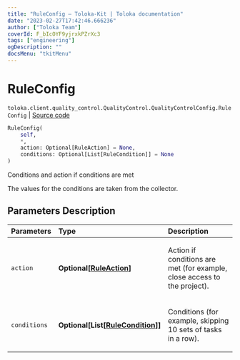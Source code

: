 ```yaml
---
title: "RuleConfig — Toloka-Kit | Toloka documentation"
date: "2023-02-27T17:42:46.666236"
author: ["Toloka Team"]
coverId: F_bIcOYF9yjrxkPZrXc3
tags: ["engineering"]
ogDescription: ""
docsMenu: "tkitMenu"
---
```


# RuleConfig
`toloka.client.quality_control.QualityControl.QualityControlConfig.RuleConfig` | [Source code](https://github.com/Toloka/toloka-kit/blob/v1.1.4/src/client/quality_control.py#L122)

```python
RuleConfig(
    self,
    *,
    action: Optional[RuleAction] = None,
    conditions: Optional[List[RuleCondition]] = None
)
```

Conditions and action if conditions are met

The values for the conditions are taken from the collector.

## Parameters Description

| Parameters | Type | Description |
| :----------| :----| :-----------|
`action`|**Optional\[[RuleAction](/docs/toloka-kit/reference/toloka.client.actions.RuleAction)\]**|<p>Action if conditions are met (for example, close access to the project).</p>
`conditions`|**Optional\[List\[[RuleCondition](/docs/toloka-kit/reference/toloka.client.conditions.RuleCondition)\]\]**|<p>Conditions (for example, skipping 10 sets of tasks in a row).</p>